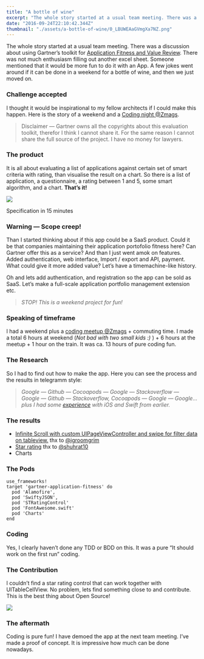 ```yaml
---
title: "A bottle of wine"
excerpt: "The whole story started at a usual team meeting. There was a discussion about using Gartner’s toolkit for Application Fitness and Value…"
date: "2016-09-24T22:10:42.344Z"
thumbnail: "./assets/a-bottle-of-wine/0_LBUWEAaGVmgXa7NZ.png"
---
```


The whole story started at a usual team meeting. There was a discussion about using Gartner’s toolkit for [Application Fitness and Value Review](https://www.gartner.com/doc/3021817/toolkit-application-fitness-value-review). There was not much enthusiasm filling out another excel sheet. Someone mentioned that it would be more fun to do it with an App. A few jokes went around if it can be done in a weekend for a bottle of wine, and then we just moved on.

### Challenge accepted

I thought it would be inspirational to my fellow architects if I could make this happen. Here is the story of a weekend and a [Coding night @Zmags](http://www.meetup.com/ZmagsCodeNight/).

> Disclaimer — Gartner owns all the copyrights about this evaluation toolkit, therefor I think I cannot share it. For the same reason I cannot share the full source of the project. I have no money for lawyers.

### The product

It is all about evaluating a list of applications against certain set of smart criteria with rating, than visualise the result on a chart. So there is a list of application, a questionnaire, a rating between 1 and 5, some smart algorithm, and a chart. **That’s it!**

![](./assets/a-bottle-of-wine/0_LBUWEAaGVmgXa7NZ.png)

<figcaption>Specification in 15&nbsp;minutes</figcaption>

### Warning — Scope creep!

Than I started thinking about if this app could be a SaaS product. Could it be that companies maintaining their application portofolio fitness here? Can Gartner offer this as a service? And than I just went amok on features. Added authentication, web interface, Import / export and API, payment. What could give it more added value? Let’s have a timemachine-like history.

Oh and lets add authentication, and registration so the app can be sold as SaaS. Let’s make a full-scale application portfolio management extension etc.

> *STOP! This is a weekend project for fun!*

### Speaking of timeframe

I had a weekend plus a [coding meetup @Zmags](http://www.meetup.com/ZmagsCodeNight/) + commuting time. I made a total 6 hours at weekend (*Not bad with two small kids :)* ) + 6 hours at the meetup + 1 hour on the train. It was ca. 13 hours of pure coding fun.

### The Research

So I had to find out how to make the app. Here you can see the process and the results in telegramm style:

> *Google — Github — Cocoapods — Google — Stackoverflow — Google — Github — Stackoverflow, Cocoapods — Google — Google…plus I had some* [*experience*](https://babelfishapp.wordpress.com) *with iOS and Swift from earlier.*

### The results

*   [Infinite Scroll with custom UIPageViewController and swipe for filter data on tableview.](https://github.com/igroomgrim/Infinite-scroll-with-uipageviewcontroller) thx to [@igroomgrim](https://twitter.com/igroomgrim)
*   [Star rating](https://github.com/shuhrat10/STRatingControl) thx to [@shuhrat10](https://github.com/shuhrat10)
*   Charts

### The Pods

    use_frameworks!  
    target 'gartner-application-fitness' do  
      pod 'Alamofire',   
      pod 'SwiftyJSON',  
      pod 'STRatingControl'  
      pod 'FontAwesome.swift'  
      pod 'Charts'  
    end

### Coding

Yes, I clearly haven’t done any TDD or BDD on this. It was a pure “It should work on the first run” coding.

### The Contribution

I couldn’t find a star rating control that can work together with UITableCellView. No problem, lets find something close to and contribute. This is the best thing about Open Source!

![](./assets/a-bottle-of-wine/1_kKCzW0CWg5CZ29hE9hqX0w.png)

### The aftermath

Coding is pure fun! I have demoed the app at the next team meeting. I’ve made a proof of concept. It is impressive how much can be done nowadays.
